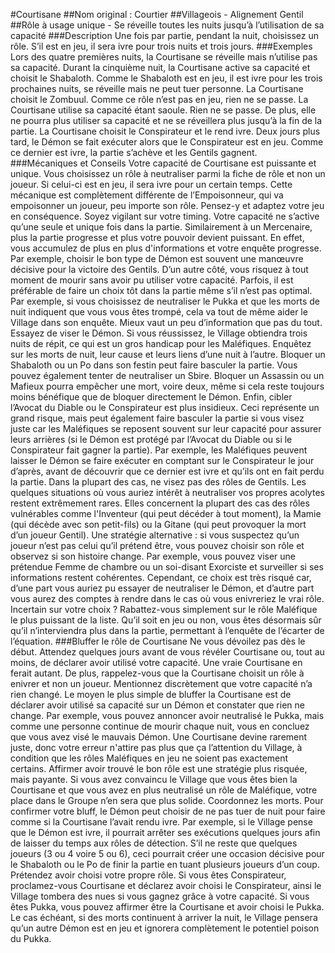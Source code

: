 #Courtisane 
##Nom original : Courtier
##Villageois - Alignement Gentil
##Rôle à usage unique - Se réveille toutes les nuits jusqu’à l’utilisation de sa capacité
###Description
Une fois par partie, pendant la nuit, choisissez un rôle.
S’il est en jeu, il sera ivre pour trois nuits et trois jours.
###Exemples
Lors des quatre premières nuits, la Courtisane se réveille mais n’utilise pas sa capacité. Durant la cinquième nuit, la Courtisane active sa capacité et choisit le Shabaloth. Comme le Shabaloth est en jeu, il est ivre pour les trois prochaines nuits, se réveille mais ne peut tuer personne.
La Courtisane choisit le Zombuul. Comme ce rôle n’est pas en jeu, rien ne se passe.
La Courtisane utilise sa capacité étant saoule. Rien ne se passe. De plus, elle ne pourra plus utiliser sa capacité et ne se réveillera plus jusqu’à la fin de la partie.
La Courtisane choisit le Conspirateur et le rend ivre. Deux jours plus tard, le Démon se fait exécuter alors que le Conspirateur est en jeu. Comme ce dernier est ivre, la partie s’achève et les Gentils gagnent.
###Mécaniques et Conseils
Votre capacité de Courtisane est puissante et unique. Vous choisissez un rôle à neutraliser parmi la fiche de rôle et non un joueur. Si celui-ci est en jeu, il sera ivre pour un certain temps. Cette mécanique est complètement différente de l’Empoisonneur, qui va empoisonner un joueur, peu importe son rôle. Pensez-y et adaptez votre jeu en conséquence.
Soyez vigilant sur votre timing. Votre capacité ne s’active qu’une seule et unique fois dans la partie. Similairement à un Mercenaire, plus la partie progresse et plus votre pouvoir devient puissant. En effet, vous accumulez de plus en plus d'informations et votre enquête progresse. Par exemple, choisir le bon type de Démon est souvent une manœuvre décisive pour la victoire des Gentils. D’un autre côté, vous risquez à tout moment de mourir sans avoir pu utiliser votre capacité. Parfois, il est préférable de faire un choix tôt dans la partie même s’il n’est pas optimal. Par exemple, si vous choisissez de neutraliser le Pukka et que les morts de nuit indiquent que vous vous êtes trompé, cela va tout de même aider le Village dans son enquête. Mieux vaut un peu d’information que pas du tout.
Essayez de viser le Démon. Si vous réussissez, le Village obtiendra trois nuits de répit, ce qui est un gros handicap pour les Maléfiques. Enquêtez sur les morts de nuit, leur cause et leurs liens d’une nuit à l’autre. Bloquer un Shabaloth ou un Po dans son festin peut faire basculer la partie.
Vous pouvez également tenter de neutraliser un Sbire. Bloquer un Assassin ou un Mafieux pourra empêcher une mort, voire deux, même si cela reste toujours moins bénéfique que de bloquer directement le Démon. Enfin, cibler l’Avocat du Diable ou le Conspirateur est plus insidieux. Ceci représente un grand risque, mais peut également faire basculer la partie si vous visez juste car les Maléfiques se reposent souvent sur leur capacité pour assurer leurs arrières (si le Démon est protégé par l’Avocat du Diable ou si le Conspirateur fait gagner la partie). Par exemple, les Maléfiques peuvent laisser le Démon se faire exécuter en comptant sur le Conspirateur le jour d’après, avant de découvrir que ce dernier est ivre et qu’ils ont en fait perdu la partie.
Dans la plupart des cas, ne visez pas des rôles de Gentils. Les quelques situations où vous auriez intérêt à neutraliser vos propres acolytes restent extrêmement rares. Elles concernent la plupart des cas des rôles vulnérables comme l'Inventeur (qui peut décéder à tout moment), la Mamie (qui décède avec son petit-fils) ou la Gitane (qui peut provoquer la mort d’un joueur Gentil).
Une stratégie alternative : si vous suspectez qu’un joueur n’est pas celui qu’il prétend être, vous pouvez choisir son rôle et observez si son histoire change. Par exemple, vous pouvez viser une prétendue Femme de chambre ou un soi-disant Exorciste et surveiller si ses informations restent cohérentes. Cependant, ce choix est très risqué car, d’une part vous auriez pu essayer de neutraliser le Démon, et d’autre part vous aurez des comptes à rendre dans le cas où vous enivreriez le vrai rôle.
Incertain sur votre choix ? Rabattez-vous simplement sur le rôle Maléfique le plus puissant de la liste. Qu’il soit en jeu ou non, vous êtes désormais sûr qu’il n’interviendra plus dans la partie, permettant à l’enquête de l’écarter de l’équation.
###Bluffer le rôle de Courtisane
Ne vous dévoilez pas dès le début. Attendez quelques jours avant de vous révéler Courtisane ou, tout au moins, de déclarer avoir utilisé votre capacité. Une vraie Courtisane en ferait autant. De plus, rappelez-vous que la Courtisane choisit un rôle à enivrer et non un joueur.
Mentionnez discrètement que votre capacité n’a rien changé. Le moyen le plus simple de bluffer la Courtisane est de déclarer avoir utilisé sa capacité sur un Démon et constater que rien ne change. Par exemple, vous pouvez annoncer avoir neutralisé le Pukka, mais comme une personne continue de mourir chaque nuit, vous en concluez que vous avez visé le mauvais Démon. Une Courtisane devine rarement juste, donc votre erreur n'attire pas plus que ça l’attention du Village, à condition que les rôles Maléfiques en jeu ne soient pas exactement certains.
Affirmer avoir trouvé le bon rôle est une stratégie plus risquée, mais payante. Si vous avez convaincu le Village que vous êtes bien la Courtisane et que vous avez en plus neutralisé un rôle de Maléfique, votre place dans le Groupe n’en sera que plus solide.
Coordonnez les morts. Pour confirmer votre bluff, le Démon peut choisir de ne pas tuer de nuit pour faire comme si la Courtisane l’avait rendu ivre. Par exemple, si le Village pense que le Démon est ivre, il pourrait arrêter ses exécutions quelques jours afin de laisser du temps aux rôles de détection. S’il ne reste que quelques joueurs (3 ou 4 voire 5 ou 6), ceci pourrait créer une occasion décisive pour le Shabaloth ou le Po de finir la partie en tuant plusieurs joueurs d’un coup.
Prétendez avoir choisi votre propre rôle. Si vous êtes Conspirateur, proclamez-vous Courtisane et déclarez avoir choisi le Conspirateur, ainsi le Village tombera des nues si vous gagnez grâce à votre capacité. Si vous êtes Pukka, vous pouvez affirmer être la Courtisane et avoir choisi le Pukka. Le cas échéant, si des morts continuent à arriver la nuit, le Village pensera qu’un autre Démon est en jeu et ignorera complètement le potentiel poison du Pukka.
